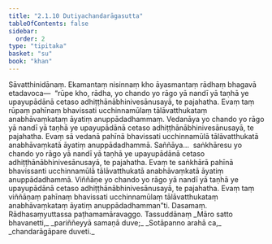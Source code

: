 ```yaml
---
title: "2.1.10 Dutiyachandarāgasutta"
tableOfContents: false
sidebar:
  order: 2
type: "tipitaka"
basket: "su"
book: "khan"
---
```



<DynamicBreadcrumb />

<Division number="169" book="khan">

<Paragraph number="843" book="khan">
Sāvatthinidānaṃ. Ekamantaṃ nisinnaṃ kho āyasmantaṃ rādhaṃ bhagavā etadavoca—  “rūpe kho, rādha, yo chando yo rāgo yā nandī yā taṇhā ye upayupādānā cetaso adhiṭṭhānābhinivesānusayā, te pajahatha. Evaṃ taṃ rūpaṃ pahīnaṃ bhavissati ucchinnamūlaṃ tālāvatthukataṃ anabhāvaṃkataṃ āyatiṃ anuppādadhammaṃ. Vedanāya yo chando yo rāgo yā nandī yā taṇhā ye upayupādānā cetaso adhiṭṭhānābhinivesānusayā, te pajahatha. Evaṃ sā vedanā pahīnā bhavissati ucchinnamūlā tālāvatthukatā anabhāvaṃkatā āyatiṃ anuppādadhammā. Saññāya…  saṅkhāresu yo chando yo rāgo yā nandī yā taṇhā ye upayupādānā cetaso adhiṭṭhānābhinivesānusayā, te pajahatha. Evaṃ te saṅkhārā pahīnā bhavissanti ucchinnamūlā tālāvatthukatā anabhāvaṃkatā āyatiṃ anuppādadhammā. Viññāṇe yo chando yo rāgo yā nandī yā taṇhā ye upayupādānā cetaso adhiṭṭhānābhinivesānusayā, te pajahatha. Evaṃ taṃ viññāṇaṃ pahīnaṃ bhavissati ucchinnamūlaṃ tālāvatthukataṃ anabhāvaṃkataṃ āyatiṃ anuppādadhamman”ti.

</Paragraph>
</Division>

<Paragraph number="844" type="center" book="khan">
Dasamaṃ.



</Paragraph>

<Paragraph number="845" type="center" book="khan">
Rādhasaṃyuttassa paṭhamamāravaggo.



</Paragraph>

<Paragraph number="846" type="center" book="khan">
Tassuddānaṃ


</Paragraph>

<Paragraph number="847" type="verses" book="khan">
_Māro satto bhavanetti,_  
_pariññeyyā samaṇā duve;_  
_Sotāpanno arahā ca,_  
_chandarāgāpare duveti._
</Paragraph>